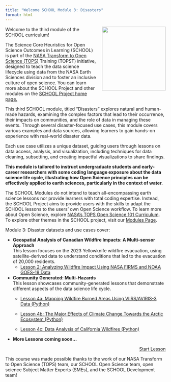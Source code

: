 ```yaml
---
title: "Welcome SCHOOL Module 3: Disasters"
format: html
---
```


<img src="https://raw.githubusercontent.com/ciesin-geospatial/TOPSTSCHOOL/main/images/TOPSTSCHOOL-updated-logo02.png" align="right" height="200" style="padding-left: 15px; padding-bottom: 15px;"/>

Welcome to the third module of the SCHOOL curriculum!

The Science Core Heuristics for Open Science Outcomes in Learning (SCHOOL) is part of the [NASA Transform to Open Science (TOPS)](https://nasa.github.io/Transform-to-Open-Science/) Training (TOPST) initiative, designed to teach the data science lifecycle using data from the NASA Earth Sciences division and to foster an inclusive culture of open science. You can learn more about the SCHOOL Project and other modules on the [SCHOOL Project home page.](https://ciesin-geospatial.github.io/TOPSTSCHOOL/)

This third SCHOOL module, titled "Disasters" explores natural and human-made hazards, examining the complex factors that lead to their occurrence, their impacts on communities, and the role of data in managing these events. Through several disaster-focused use cases, this module covers various examples and data sources, allowing learners to gain hands-on experience with real-world disaster data.

Each use case utilizes a unique dataset, guiding users through lessons on data access, analysis, and visualization, including techniques for data cleaning, subsetting, and creating impactful visualizations to share findings.

**This module is tailored to instruct undergraduate students and early-career researchers with some coding language exposure about the data science life cycle, illustrating how Open Science principles can be effectively applied to earth sciences, particularly in the context of water.**

The SCHOOL Modules do not intend to teach all-encompassing earth science lessons nor provide learners with total coding expertise. Instead, the SCHOOL Project aims to provide users with the skills to adapt the SCHOOL lessons to the users’ own Open Science workflow. To learn more about Open Science, explore [NASA's TOPS Open Science 101 Curriculum](https://openscience101.org/). To explore other themes in the SCHOOL project, visit our [Modules Page](https://ciesin-geospatial.github.io/TOPSTSCHOOL/modules.html).

Module 3: Disaster datasets and use cases cover:

- **Geospatial Analysis of Canadian Wildfire Impacts: A Multi-sensor Approach**  
   This lesson focuses on the 2023 Yellowknife wildfire evacuation, using satellite-derived data to understand conditions that led to the evacuation of 20,000 residents.  
    - [Lesson 2: Analyzing Wildfire Impact Using NASA FIRMS and NOAA GOES-18 Data](https://ciesin-geospatial.github.io/TOPSTSCHOOL-disasters/m302-wildfire-assessment.html)
    

- **Community Generated: Multi-Hazards**  
   This lesson showcases community-generated lessons that demonstrate different aspects of the data science life cycle.  
    - [Lesson 4a: Mapping Wildfire Burned Areas Using VIIRS/AVIRIS-3 Data (Python)](https://ciesin-geospatial.github.io/TOPSTSCHOOL-disasters/m304a-viirs-wildfires.html)

    - [Lesson 4b: The Major Effects of Climate Change Towards the Arctic Ecosystem (Python)](https://ciesin-geospatial.github.io/TOPSTSCHOOL-disasters/m304b-arctic-climate.html)

    - [Lesson 4c: Data Analysis of California Wildfires (Python)](https://ciesin-geospatial.github.io/TOPSTSCHOOL-disasters/m304c-california-wildfires.html)

- **More Lessons coming soon...**

::: {style="text-align: right;"}
[Start Lesson](https://ciesin-geospatial.github.io/TOPSTSCHOOL-disasters/m302-wildfire-assessment.html){.btn .btn-primary .btn role="button"}
:::

This course was made possible thanks to the work of our NASA Transform to Open Science (TOPS) team, our SCHOOL Open Science team, open science Subject Matter Experts (SMEs), and the SCHOOL Development team!